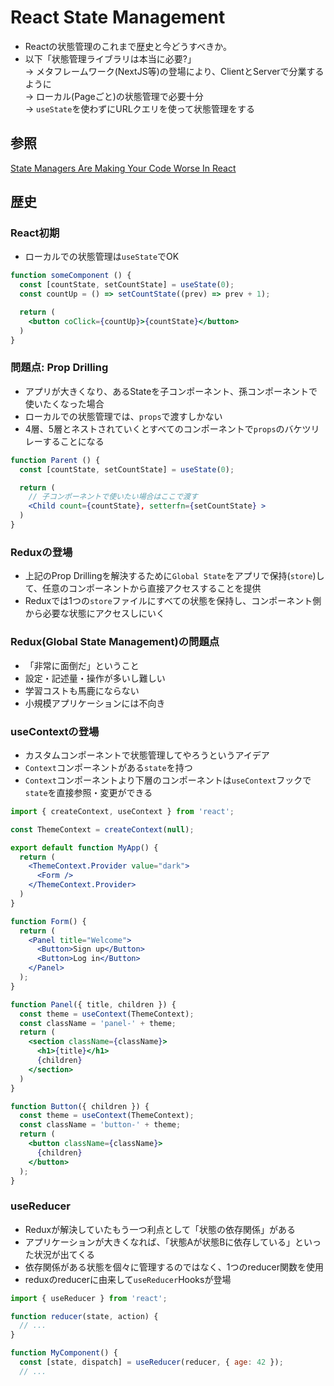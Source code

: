 # React State Management

- Reactの状態管理のこれまで歴史と今どうすべきか。
- 以下「状態管理ライブラリは本当に必要?」
<br/> → メタフレームワーク(NextJS等)の登場により、ClientとServerで分業するように
<br/> → ローカル(Pageごと)の状態管理で必要十分
<br/> → `useState`を使わずにURLクエリを使って状態管理をする

## 参照
[State Managers Are Making Your Code Worse In React](https://www.youtube.com/watch?v=VenLRGHx3D4)


## 歴史
### React初期
- ローカルでの状態管理は`useState`でOK
```jsx
function someComponent () {
  const [countState, setCountState] = useState(0);
  const countUp = () => setCountState((prev) => prev + 1);

  return (
    <button coClick={countUp}>{countState}</button>
  )
}
```
### 問題点: **Prop Drilling**
- アプリが大きくなり、あるStateを子コンポーネント、孫コンポーネントで使いたくなった場合
- ローカルでの状態管理では、`props`で渡すしかない
- 4層、5層とネストされていくとすべてのコンポーネントで`props`のバケツリレーすることになる
```jsx
function Parent () {
  const [countState, setCountState] = useState(0);

  return (
    // 子コンポーネントで使いたい場合はここで渡す
    <Child count={countState}, setterfn={setCountState} >
  )
}
```

### Reduxの登場
- 上記のProp Drillingを解決するために`Global State`をアプリで保持(`store`)して、任意のコンポーネントから直接アクセスすることを提供
- Reduxでは1つの`store`ファイルにすべての状態を保持し、コンポーネント側から必要な状態にアクセスしにいく


### Redux(Global State Management)の問題点
- 「非常に面倒だ」ということ
- 設定・記述量・操作が多いし難しい
- 学習コストも馬鹿にならない
- 小規模アプリケーションには不向き

### useContextの登場
- カスタムコンポーネントで状態管理してやろうというアイデア
- `Context`コンポーネントがある`state`を持つ
- `Context`コンポーネントより下層のコンポーネントは`useContext`フックで`state`を直接参照・変更ができる
```jsx
import { createContext, useContext } from 'react';

const ThemeContext = createContext(null);

export default function MyApp() {
  return (
    <ThemeContext.Provider value="dark">
      <Form />
    </ThemeContext.Provider>
  )
}

function Form() {
  return (
    <Panel title="Welcome">
      <Button>Sign up</Button>
      <Button>Log in</Button>
    </Panel>
  );
}

function Panel({ title, children }) {
  const theme = useContext(ThemeContext);
  const className = 'panel-' + theme;
  return (
    <section className={className}>
      <h1>{title}</h1>
      {children}
    </section>
  )
}

function Button({ children }) {
  const theme = useContext(ThemeContext);
  const className = 'button-' + theme;
  return (
    <button className={className}>
      {children}
    </button>
  );
}

```

### useReducer 
- Reduxが解決していたもう一つ利点として「状態の依存関係」がある
- アプリケーションが大きくなれば、「状態Aが状態Bに依存している」といった状況が出てくる
- 依存関係がある状態を個々に管理するのではなく、1つのreducer関数を使用
- reduxのreducerに由来して`useReducer`Hooksが登場
```jsx
import { useReducer } from 'react';

function reducer(state, action) {
  // ...
}

function MyComponent() {
  const [state, dispatch] = useReducer(reducer, { age: 42 });
  // ...
```

